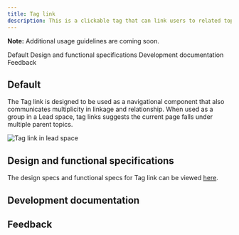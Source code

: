 ```yaml
---
title: Tag link
description: This is a clickable tag that can link users to related topics or a current topic for more information.
---
```



<ComponentDescription name="Tag link" type="ui" />

<InlineNotification>

**Note:** Additional usage guidelines are coming soon.

</InlineNotification>

<AnchorLinks>
<AnchorLink>Default</AnchorLink>
<AnchorLink>Design and functional specifications</AnchorLink>
<AnchorLink>Development documentation</AnchorLink>
<AnchorLink>Feedback</AnchorLink>

</AnchorLinks>

## Default

The Tag link is designed to be used as a navigational component that also communicates multiplicity in linkage and relationship. When used as a group in a Lead space, tag links suggests the current page falls under multiple parent topics.

<Row>
<Column colMd={8} colLg={12}>

![Tag link in lead space](../../images/component/tag-link/components--tag-link.jpg)

</Column>
</Row>

## Design and functional specifications

The design specs and functional specs for Tag link can be viewed <a href="https://ibm.box.com/s/y5dx0hxzcsn6i6xv6i1vwlsec300gbm5" target="_blank">here</a>.


## Development documentation

<ComponentStatus name="Tag link" type="ui" />

## Feedback

<ComponentFeedback />
